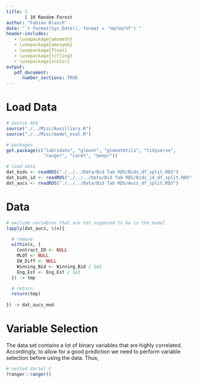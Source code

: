```yaml
---
title: |
       | 10 Random Forest
author: "Fabian Blasch"
date: "`r format(Sys.Date(), format = '%m/%d/%Y')`"
header-includes:
   - \usepackage{amsmath}
   - \usepackage{amssymb}
   - \usepackage{float}
   - \usepackage{titling}
   - \usepackage{xcolor}
output: 
   pdf_document:
      number_sections: TRUE
---
```


# Load Data

```r
# source AUX
source("./../Misc/Auxilliary.R")
source("./../Misc/model_eval.R")

# packages
get.package(c("lubridate", "glmnet", "glmnetUtils", "tidyverse",
              "ranger", "caret", "beepr"))

# load data
dat_bids <- readRDS("./../../Data/Bid Tab RDS/Bids_df_split.RDS")
dat_bids_id <- readRDS("./../../Data/Bid Tab RDS/Bids_id_df_split.RDS")
dat_aucs <- readRDS("./../../Data/Bid Tab RDS/Aucs_df_split.RDS")
```

# Data

```r
# exclude variables that are not supposed to be in the model
lapply(dat_aucs, \(x){

  # remove
  within(x, {
    Contract_ID <- NULL
    MLOT <- NULL
    EW_Diff <- NULL
    Winning_Bid <- Winning_Bid / 1e3
    Eng_Est <- Eng_Est / 1e3
  }) -> tmp

  # return
  return(tmp)
  
}) -> dat_aucs_mod
```

# Variable Selection

The data set contains a lot of binary variables that are highly correlated. Accordingly, to allow for a good prediction we need to perform variable selection before using the data. Thus, 

```r
# nested VarSel C
?ranger::ranger()

```

